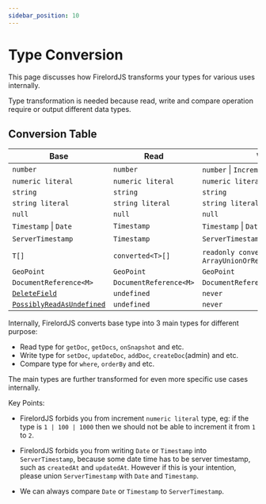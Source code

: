 ```yaml
---
sidebar_position: 10
---
```


# Type Conversion

This page discusses how FirelordJS transforms your types for various uses internally.

Type transformation is needed because read, write and compare operation require or output different data types.

## Conversion Table

| Base                                                             | Read                   | Write                                                           | Compare                   |
| ---------------------------------------------------------------- | ---------------------- | --------------------------------------------------------------- | ------------------------- |
| `number`                                                         | `number`               | `number` \| `Increment`                                         | `number`                  |
| `numeric literal`                                                | `numeric literal`      | `numeric literal`                                               | `numeric literal`         |
| `string`                                                         | `string`               | `string`                                                        | `string`                  |
| `string literal`                                                 | `string literal`       | `string literal`                                                | `string literal`          |
| `null`                                                           | `null`                 | `null`                                                          | `null`                    |
| `Timestamp` \| `Date`                                            | `Timestamp`            | `Timestamp` \| `Date`                                           | `Timestamp` \| `Date`     |
| `ServerTimestamp`                                                | `Timestamp`            | `ServerTimestamp`                                               | `Timestamp` \| `Date`     |
| `T[]`                                                            | `converted<T>[]`       | `readonly converted<T>[]` \| `ArrayUnionOrRemove<converted<T>>` | `readonly converted<T>[]` |
| `GeoPoint`                                                       | `GeoPoint`             | `GeoPoint`                                                      | `GeoPoint`                |
| `DocumentReference<M>`                                           | `DocumentReference<M>` | `DocumentReference<M>`                                          | `DocumentReference<M>`    |
| [`DeleteField`](./guides/delete_field)                           | `undefined`            | `never`                                                         | `never`                   |
| [`PossiblyReadAsUndefined`](./guides/possibly_read_as_undefined) | `undefined`            | `never`                                                         | `never`                   |

Internally, FirelordJS converts base type into 3 main types for different purpose:

- Read type for `getDoc`, `getDocs`, `onSnapshot` and etc.
- Write type for `setDoc`, `updateDoc`, `addDoc`, `createDoc`(admin) and etc.
- Compare type for `where`, `orderBy` and etc.

The main types are further transformed for even more specific use cases internally.

Key Points:

- FirelordJS forbids you from increment `numeric literal` type, eg: if the type is `1 | 100 | 1000` then we should not be able to increment it from `1` to `2`.

- FirelordJS forbids you from writing `Date` or `Timestamp` into `ServerTimestamp`, because some date time has to be server timestamp, such as `createdAt` and `updatedAt`. However if this is your intention, please union `ServerTimestamp` with `Date` and `Timestamp`.

- We can always compare `Date` or `Timestamp` to `ServerTimestamp`.
